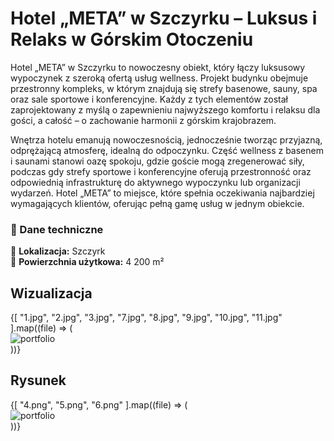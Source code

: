 
# **Hotel „META” w Szczyrku – Luksus i Relaks w Górskim Otoczeniu**

Hotel „META” w Szczyrku to nowoczesny obiekt, który łączy luksusowy wypoczynek z szeroką ofertą usług wellness. Projekt budynku obejmuje przestronny kompleks, w którym znajdują się strefy basenowe, sauny, spa oraz sale sportowe i konferencyjne. Każdy z tych elementów został zaprojektowany z myślą o zapewnieniu najwyższego komfortu i relaksu dla gości, a całość – o zachowanie harmonii z górskim krajobrazem.

Wnętrza hotelu emanują nowoczesnością, jednocześnie tworząc przyjazną, odprężającą atmosferę, idealną do odpoczynku. Część wellness z basenem i saunami stanowi oazę spokoju, gdzie goście mogą zregenerować siły, podczas gdy strefy sportowe i konferencyjne oferują przestronność oraz odpowiednią infrastrukturę do aktywnego wypoczynku lub organizacji wydarzeń. Hotel „META” to miejsce, które spełnia oczekiwania najbardziej wymagających klientów, oferując pełną gamę usług w jednym obiekcie.  

### **📌 Dane techniczne**  
📍 **Lokalizacja:** Szczyrk  
📐 **Powierzchnia użytkowa:** 4 200 m²   

## Wizualizacja

<div style={{ display: 'grid', gridTemplateColumns: 'repeat(3, 1fr)', gap: '14px' }}>
  {[
    "1.jpg", "2.jpg", "3.jpg", 
    "7.jpg", "8.jpg", "9.jpg", "10.jpg", "11.jpg"
  ].map((file) => (
    <div key={file} style={{ }}>
      <Zoom>
        <img 
          alt="portfolio" 
          src={`/compressed/uslugowe/meta/${file}`} 
          style={{ width: '100%', height: 'auto', display: 'block', margin: '0 auto', backgroundColor: 'white' }} 
        />
      </Zoom>
    </div>
  ))}
</div>

## Rysunek

<div style={{ display: 'grid', gridTemplateColumns: 'repeat(3, 1fr)', gap: '14px' }}>
  {[
    "4.png", "5.png", "6.png"
  ].map((file) => (
    <div key={file} style={{ }}>
      <Zoom>
        <img 
          alt="portfolio" 
          src={`/compressed/uslugowe/meta/${file}`} 
          style={{ width: '100%', height: 'auto', display: 'block', margin: '0 auto', backgroundColor: 'white' }} 
        />
      </Zoom>
    </div>
  ))}
</div>
